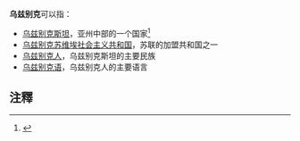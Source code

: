 '''乌兹别克'''可以指：
* [[乌兹别克斯坦|乌兹别克斯坦]]，亚州中部的一个国家<ref>{{cite book | author=刘伉 | title=世界各国国名手册 | location=[[上海|上海]] | publisher=[[上海辞书出版社|上海辞书出版社]] | page=P-002 | isbn=978-7-5326-4540-4}}</ref>
* [[乌兹别克苏维埃社会主义共和国|乌兹别克苏维埃社会主义共和国]]，苏联的加盟共和国之一
* [[乌兹别克人|乌兹别克人]]，乌兹别克斯坦的主要民族
* [[乌兹别克语|乌兹别克语]]，乌兹别克人的主要语言

== 注釋 ==
<references group="注" />
{{reflist}}
{{Disambiguation|cat=四字亚洲相关消歧义}}